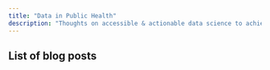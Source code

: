 ```yaml
---
title: "Data in Public Health"
description: "Thoughts on accessible & actionable data science to achieve health equity"
---
```


## List of blog posts
